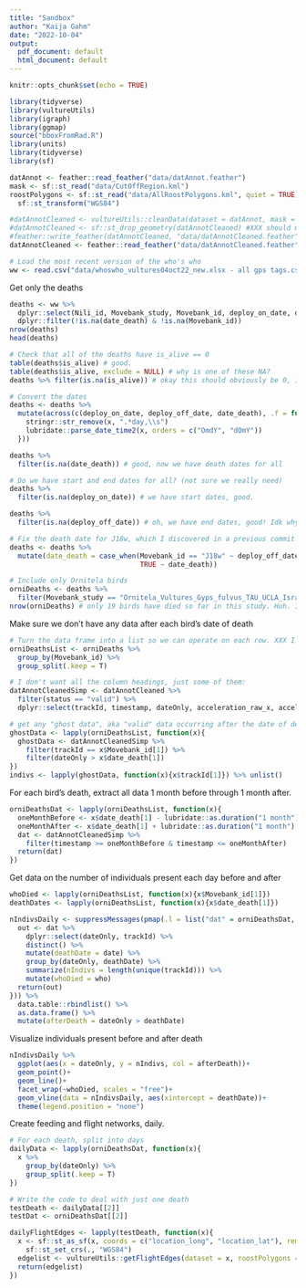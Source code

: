 ```yaml
---
title: "Sandbox"
author: "Kaija Gahm"
date: "2022-10-04"
output:
  pdf_document: default
  html_document: default
---
```


```r
knitr::opts_chunk$set(echo = TRUE)
```

```r
library(tidyverse)
library(vultureUtils)
library(igraph)
library(ggmap)
source("bboxFromRad.R")
library(units)
library(tidyverse)
library(sf)
```

```r
datAnnot <- feather::read_feather("data/datAnnot.feather")
mask <- sf::st_read("data/CutOffRegion.kml")
roostPolygons <- sf::st_read("data/AllRoostPolygons.kml", quiet = TRUE) %>%
  sf::st_transform("WGS84")

#datAnnotCleaned <- vultureUtils::cleanData(dataset = datAnnot, mask = mask, inMaskThreshold = 0.33, removeVars = F)
#datAnnotCleaned <- sf::st_drop_geometry(datAnnotCleaned) #XXX should make this part of the cleanData function, with option to return as an sf object if desired.
#feather::write_feather(datAnnotCleaned, "data/datAnnotCleaned.feather")
datAnnotCleaned <- feather::read_feather("data/datAnnotCleaned.feather")

# Load the most recent version of the who's who
ww <- read.csv("data/whoswho_vultures04oct22_new.xlsx - all gps tags.csv", na.strings = c("NA", "", " "))
```

Get only the deaths
```r
deaths <- ww %>%
  dplyr::select(Nili_id, Movebank_study, Movebank_id, deploy_on_date, deploy_off_date, deployment_duration, is_alive, reason_stop, date_death, death.hospital) %>%
  dplyr::filter(!is.na(date_death) & !is.na(Movebank_id))
nrow(deaths)
head(deaths)

# Check that all of the deaths have is_alive == 0
table(deaths$is_alive) # good.
table(deaths$is_alive, exclude = NULL) # why is one of these NA?
deaths %>% filter(is.na(is_alive)) # okay this should obviously be 0, it's just missing. So otherwise we're doing okay.

# Convert the dates
deaths <- deaths %>%
  mutate(across(c(deploy_on_date, deploy_off_date, date_death), .f = function(x){
    stringr::str_remove(x, ".*day,\\s")
    lubridate::parse_date_time2(x, orders = c("OmdY", "dOmY"))
  }))

deaths %>%
  filter(is.na(date_death)) # good, now we have death dates for all

# Do we have start and end dates for all? (not sure we really need)
deaths %>%
  filter(is.na(deploy_on_date)) # we have start dates, good.

deaths %>%
  filter(is.na(deploy_off_date)) # oh, we have end dates, good! Idk why I thought we didn't.

# Fix the death date for J18w, which I discovered in a previous commit to be a year off.
deaths <- deaths %>%
  mutate(date_death = case_when(Movebank_id == "J18w" ~ deploy_off_date,
                                TRUE ~ date_death))

# Include only Ornitela birds
orniDeaths <- deaths %>%
  filter(Movebank_study == "Ornitela_Vultures_Gyps_fulvus_TAU_UCLA_Israel")
nrow(orniDeaths) # only 19 birds have died so far in this study. Huh. I would have assumed more.
```

Make sure we don't have any data after each bird's date of death
```r
# Turn the data frame into a list so we can operate on each row. XXX I wonder if this isn't necessary.
orniDeathsList <- orniDeaths %>%
  group_by(Movebank_id) %>%
  group_split(.keep = T)

# I don't want all the column headings, just some of them:
datAnnotCleanedSimp <- datAnnotCleaned %>%
  filter(status == "valid") %>%
  dplyr::select(trackId, timestamp, dateOnly, acceleration_raw_x, acceleration_raw_y, acceleration_raw_z, ground_speed, heading, location_lat, location_long, status, gps_time_to_fix, gps_satellite_count)

# get any "ghost data", aka "valid" data occurring after the date of death
ghostData <- lapply(orniDeathsList, function(x){
  ghostData <- datAnnotCleanedSimp %>%
    filter(trackId == x$Movebank_id[1]) %>%
    filter(dateOnly > x$date_death[1])
})
indivs <- lapply(ghostData, function(x){x$trackId[1]}) %>% unlist()
```

For each bird's death, extract all data 1 month before through 1 month after.
```r
orniDeathsDat <- lapply(orniDeathsList, function(x){
  oneMonthBefore <- x$date_death[1] - lubridate::as.duration("1 month")
  oneMonthAfter <- x$date_death[1] + lubridate::as.duration("1 month")
  dat <- datAnnotCleanedSimp %>%
    filter(timestamp >= oneMonthBefore & timestamp <= oneMonthAfter)
  return(dat)
})
```

Get data on the number of individuals present each day before and after
```r
whoDied <- lapply(orniDeathsList, function(x){x$Movebank_id[1]})
deathDates <- lapply(orniDeathsList, function(x){x$date_death[1]})

nIndivsDaily <- suppressMessages(pmap(.l = list("dat" = orniDeathsDat, "date" = deathDates, "who" = whoDied), .f = function(dat, date, who){
  out <- dat %>% 
    dplyr::select(dateOnly, trackId) %>% 
    distinct() %>% 
    mutate(deathDate = date) %>%
    group_by(dateOnly, deathDate) %>% 
    summarize(nIndivs = length(unique(trackId))) %>%
    mutate(whoDied = who)
  return(out)
})) %>%
  data.table::rbindlist() %>%
  as.data.frame() %>%
  mutate(afterDeath = dateOnly > deathDate)
```

Visualize individuals present before and after death
```r
nIndivsDaily %>%
  ggplot(aes(x = dateOnly, y = nIndivs, col = afterDeath))+
  geom_point()+
  geom_line()+
  facet_wrap(~whoDied, scales = "free")+
  geom_vline(data = nIndivsDaily, aes(xintercept = deathDate))+
  theme(legend.position = "none")
```
Create feeding and flight networks, daily.
```r
# For each death, split into days
dailyData <- lapply(orniDeathsDat, function(x){
  x %>%
    group_by(dateOnly) %>%
    group_split(.keep = T)
})

# Write the code to deal with just one death
testDeath <- dailyData[[2]]
testDat <- orniDeathsDat[[2]]

dailyFlightEdges <- lapply(testDeath, function(x){
  x <- sf::st_as_sf(x, coords = c("location_long", "location_lat"), remove = F) %>%
    sf::st_set_crs(., "WGS84")
  edgelist <- vultureUtils::getFlightEdges(dataset = x, roostPolygons = roostPolygons, roostBuffer = 50, consecThreshold = 2, distThreshold = 250)
  return(edgelist)
})

```

